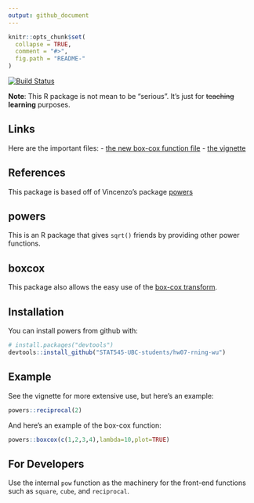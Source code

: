 ```yaml
---
output: github_document
---
```


<!-- README.md is generated from README.Rmd. Please edit that file -->

```r
knitr::opts_chunk$set(
  collapse = TRUE,
  comment = "#>",
  fig.path = "README-"
)
```

[![Build Status](https://travis-ci.org/vincenzocoia/powers.svg?branch=master)](https://travis-ci.org/vincenzocoia/powers)

__Note__: This R package is not mean to be "serious". It's just for ~~teaching~~ **learning** purposes. 

## Links

Here are the important files: 
- [the new box-cox function file](https://github.com/STAT545-UBC-students/hw07-rning-wu/blob/master/R/boxcox.r)
- [the vignette](https://github.com/STAT545-UBC-students/hw07-rning-wu/blob/master/vignettes/using_boxcox.Rmd)

## References

This package is based off of Vincenzo's package [powers](https://github.com/vincenzocoia/powers)

## powers

This is an R package that gives `sqrt()` friends by providing other power functions.

## boxcox

This package also allows the easy use of the [box-cox transform](https://en.wikipedia.org/wiki/Power_transform#Box%E2%80%93Cox_transformation). 

## Installation

You can install powers from github with:

```r
# install.packages("devtools")
devtools::install_github("STAT545-UBC-students/hw07-rning-wu")
```

## Example

See the vignette for more extensive use, but here's an example:

```r
powers::reciprocal(2)
```

And here's an example of the box-cox function: 

```r
powers::boxcox(c(1,2,3,4),lambda=10,plot=TRUE)
```


## For Developers

Use the internal `pow` function as the machinery for the front-end functions such as `square`, `cube`, and `reciprocal`. 
